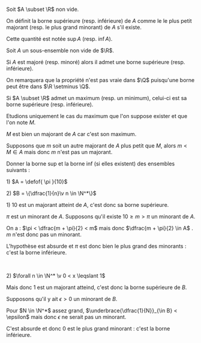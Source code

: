 

<Item type='definition' titre='borne supérieure et inferieure' searchDesc="ensemble">

Soit $A \subset \R$ non vide. 

On définit la borne supérieure (resp. inférieure) de $A$ comme le le plus petit majorant (resp. le plus grand minorant) de $A$ s'il existe. 

Cette quantité est notée $\sup A$ (resp. $\inf A$).
</Item>


<Item type='proposition' titre='existence de la borne supérieure et inférieure' tag='admis' searchDesc="ensemble">

Soit $A$ un sous-ensemble non vide de $\R$. 

Si $A$ est majoré (resp. minoré) alors il admet une borne supérieure (resp. inférieure).
</Item>

<Remarque titre=''>

On remarquera que la propriété n'est pas vraie dans $\Q$ puisqu'une borne peut être dans $\R \setminus \Q$.
</Remarque>


<Item type='proposition' titre='lien avec les extrêmums' searchDesc="ensemble">

Si $A \subset \R$ admet un maximum (resp. un minimum), celui-ci est sa borne supérieure (resp. inférieure). 
</Item>

<Hideable type='démonstration' titre=''>

Etudions uniquement le cas du maximum que l'on suppose exister et que l'on note $M$. 

$M$ est bien un majorant de $A$ car c'est son maximum. 

Supposons que $m$ soit un autre majorant de $A$ plus petit que $M$, alors $m < M \in A$ mais donc $m$ n'est pas un majorant.
</Hideable>

<Exercice titre=''>
Donner la borne sup et la borne inf (si elles existent) des ensembles suivants :

1\) $A = \defof{ \pi }{10}$

2\) $B = \{\dfrac{1}{n}\v n \in \N^*\}$
</Exercice>

<Hideable type='solution' titre=''>

1\) $10$ est un majorant atteint de $A$, c'est donc sa borne supérieure.

$\pi$ est un minorant de $A$. Supposons qu'il existe $10 \geqslant m > \pi$ un minorant de $A$.

On a : $\pi < \dfrac{m + \pi}{2} < m$ mais donc $\dfrac{m + \pi}{2} \in A$ . $m$ n'est donc pas un minorant.

L'hypothèse est absurde et $\pi$ est donc bien le plus grand des minorants : c'est la borne inférieure.

<br/>

2\) $\forall n \in \N^* \v 0 < x \leqslant 1$ 

Mais donc $1$ est un majorant atteind, c'est donc la borne supérieure de $B$.

Supposons qu'il y ait $\epsilon > 0$ un minorant de $B$. 

Pour $N \in \N^*$ assez grand, $\underbrace{\dfrac{1}{N}}_{\in B} < \epsilon$ mais donc $\epsilon$ ne serait pas un minorant. 

C'est absurde et donc $0$ est le plus grand minorant : c'est la borne inférieure.
</Hideable>
